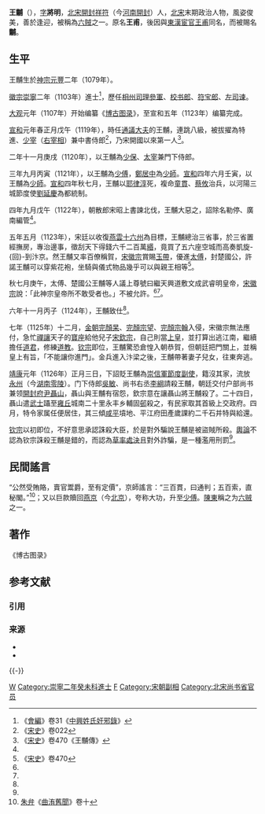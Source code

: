 {{Otheruses|other=名为王甫的其他人物|王甫}}
'''王黼'''（{{bd|1079年||1126年|catIdx=W王}}），[[表字|字]]'''將明'''，[[北宋|北宋]][[開封|開封]][[祥符县|祥符]]（今[[河南|河南]][[開封|開封]]）人，[[北宋|北宋]]末期政治人物，風姿俊美，善於逢迎，被稱為[[六賊|六賊]]之一。原名'''王甫'''，後因與[[東漢|東漢]][[宦官|宦官]][[王甫_(東漢)|王甫]]同名，而被賜名'''黼'''。

== 生平 ==
王黼生於[[宋神宗|神宗]][[元丰_(北宋)|元豐]]二年（1079年）。

[[宋徽宗|徽宗]][[崇寧|崇寧]]二年（1103年）進士<ref>《[[會編|會編]]》卷31《[[中興姓氏奸邪錄|中興姓氏奸邪錄]]》</ref>，歷任[[相州|相州]][[司理參軍|司理參軍]]、[[校书郎|校书郎]]、[[符宝郎|符宝郎]]、[[司谏|左司谏]]。

[[大观|大观]]元年（1107年）开始编纂《[[博古图录|博古图录]]》，至宣和五年（1123年）编纂完成。

[[宣和_(北宋)|宣和]]元年春正月戊午（1119年），時任[[通議大夫|通議大夫]]的王黼，連跳八級，被拔擢為特進、[[少宰|少宰]]（[[右宰相|右宰相]]）兼中書侍郎<ref name="#1">《[[宋史|宋史]]》卷022</ref>，乃宋開國以來第一人<ref>《[[宋史|宋史]]》卷470《王黼傳》</ref>。

二年十一月庚戌（1120年），以王黼為[[少保|少保]]、[[太宰|太宰]]兼門下侍郎。

三年九月丙寅（1121年），以王黼為[[少傅|少傅]]，[[鄭居中|鄭居中]]為[[少師|少師]]。[[宣和_(北宋)|宣和]]四年六月壬寅，以王黼為[[少師|少師]]。[[宣和_(北宋)|宣和]]四年秋七月，王黼以[[耶律淳|耶律淳]]死，複命[[童貫|童貫]]、[[蔡攸|蔡攸]]治兵，以河陽三城節度使[[劉延慶|劉延慶]]為都統制。

四年九月戊午（1122年），朝散郎宋昭上書諫北伐，王黼大惡之，詔除名勒停、廣南編管<ref name="#1"/>。

五年五月（1123年），宋廷以收復[[燕雲十六州|燕雲十六州]]為目標，王黼總治三省事，於三省置經撫房，專治邊事，徵刮天下得錢六千二百萬[[緡|緡]]，竟買了五六座空城而高奏凱旋-{回}-到汴京。然王黼又率百僚稱賀，[[宋徽宗|宋徽宗]]賞賜[[玉帶|玉帶]]，優進[[太傅|太傅]]，封楚國公，許諾王黼可以穿紫花袍，坐騎與儀式物品幾乎可以與親王相等<ref name="#2">《[[宋史|宋史]]》卷470</ref>。

秋七月庚午，太傅、楚國公王黼等人議上尊號曰繼天興道敷文成武睿明皇帝，[[宋徽宗|宋徽宗]]說：「此神宗皇帝所不敢受者也。」不被允許。<ref name="#1"/><ref name="#2"/>。

六年十一月丙子（1124年），王黼致仕<ref name="#1"/>。

七年（1125年）十二月，[[金朝|金朝]][[完顏杲|完顏杲]]、[[完顏宗望|完顏宗望]]、[[完顏宗翰|完顏宗翰]]入侵，宋徽宗無法應付，急忙[[禪讓|禪讓]]天子的[[寶座|寶座]]給他兒子[[宋欽宗|宋欽宗]]，自己則當[[上皇|上皇]]，並打算出逃江南，繼續擔任[[道君|道君]]，修練[[道教|道教]]。[[宋钦宗|钦宗]]即位，王黼驚恐倉惶入朝恭賀，但朝廷把門關上，並稱皇上有旨，「不能讓你進門」。金兵進入汴梁之後，王黼帶著妻子兒女，往東奔逃。

[[靖康|靖康]]元年（1126年）正月三日，下詔貶王黼為[[崇信軍|崇信軍]][[節度副使|節度副使]]，籍沒其家，流放[[永州_(隋朝)|永州]]（今[[湖南|湖南]][[零陵|零陵]]）。门下侍郎[[吳敏|吳敏]]、尚书右丞[[李綱|李綱]]請殺王黼，朝廷交付户部尚书兼领[[開封府尹|開封府尹]][[聶山|聶山]]，聶山與王黼有宿怨，欽宗意在讓聶山將王黼殺了。二十四日，聶山遣[[武士|武士]]躡至[[雍丘縣|雍丘]]城南二十里永丰乡輔固[[村|邨]]殺之，有民家取其首級上交政府。四月，特令家属任便居住，其三傾[[通许县|咸平]]墳地、平江府田產歲課約二千石并特與給還。

[[宋钦宗|钦宗]]以初即位，不好意思承認誅殺大臣，於是對外騙說王黼是被盜賊所殺。[[輿論|輿論]]不認為钦宗誅殺王黼是錯的，而認為[[草率處決|草率處決]]且對外詐騙，是一種濫用刑罰<ref name="#2"/>。

== 民間謠言 ==
“公然受賄賂，賣官鬻爵，至有定價”，京師謠言：“三百貫，曰通判；五百索，直秘閣。”<ref>[[朱弁|朱弁]]《[[曲洧舊聞|曲洧舊聞]]》卷十</ref>；又以巨款贖回[[燕京|燕京]]（今[[北京|北京]]），夸称大功，升至[[少傅|少傅]]。[[陳東|陳東]]稱之为[[六贼|六贼]]之一。

== 著作 ==
《博古图录》

== 参考文献 ==
=== 引用 ===
{{Reflist|2}}

=== 来源 ===
* {{Wikisource-inline|宋史/卷470}}
* {{Wikisource-inline|宋史/卷022}}

{{start box}}
{{s-before|[[余深|余深]]}}
{{s-title|[[北宋|北宋]][[少宰|少宰]]（[[尚书右仆射兼中书侍郎|尚书右仆射兼中书侍郎]]）|1119年—1120年}}
{{s-after|[[李邦彦|李邦彦]]}}
{{s-before|[[余深|余深]]}}
{{s-title|[[北宋|北宋]][[太宰|太宰]]（[[尚书左仆射兼门下侍郎|尚书左仆射兼门下侍郎]]）|1120年—1124年}}
{{s-after|[[白时中|白时中]]}}
{{end box}}
{{-}}
{{六贼}}

[[Category:宋朝宰相|W]]
[[Category:崇寧二年癸未科進士|Category:崇寧二年癸未科進士]]
[[Category:王姓|F]]
[[Category:宋朝副相|Category:宋朝副相]]
[[Category:北宋尚书省官员|Category:北宋尚书省官员]]